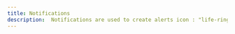 ---
title: Notifications
description:  Notifications are used to create alerts icon : "life-ring" 
---


